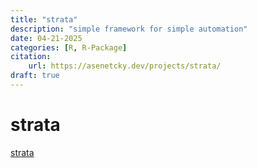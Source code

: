 ```yaml
---
title: "strata"
description: "simple framework for simple automation"
date: 04-21-2025
categories: [R, R-Package] 
citation: 
    url: https://asenetcky.dev/projects/strata/
draft: true 
---
```


# strata

[strata](https://github.com/asenetcky/strata)